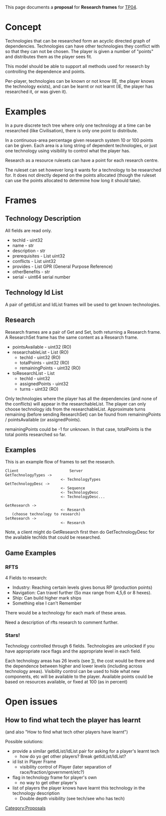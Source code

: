 This page documents a '''proposal''' for '''Research frames''' for [[TP04]].

= Concept =
Technologies that can be researched form an acyclic directed graph of dependencies. Technologies can have other technologies they conflict with so that they can not be chosen. The player is given a number of "points" and distributes them as the player sees fit.

This model should be able to support all methods used for research by controlling the dependence and points.

Per-player, technologies can be known or not know (IE, the player knows the technology exists), and can be learnt or not learnt (IE, the player has researched it, or was given it).

= Examples =
In a pure discrete tech tree where only one technology at a time can be researched (like Civilisation), there is only one point to distribute.

In a continuous-area percentage given research system 10 or 100 points can be given. Each area is a long string of dependent technologies, or just one technology using visibility to control what the player has.

Research as a resource rulesets can have a point for each research centre.

The ruleset can set however long it wants for a technology to be researched for. It does not directly depend on the points allocated (though the ruleset can use the points allocated to determine how long it should take).

= Frames =

== Technology Description ==
All fields are read only.

* techId - uint32
* name - str
* description - str
* prerequisites - List uint32
* conflicts - List uint32
* provides - List GPR (General Purpose Reference)
* otherBenefits - str
* serial - uint64 serial number

== Technology Id List ==
A pair of getIdList and IdList frames will be used to get known technologies.

== Research ==
Research frames are a pair of Get and Set, both returning a Research frame. A ResearchSet frame has the same content as a Research frame.

* pointsAvailable - uint32 (RO)
* researchableList - List (RO)
** techId - uint32 (RO)
** totalPoints - uint32 (RO)
** remainingPoints - uint32 (RO)
* toResearchList - List
** techId - uint32
** assignedPoints - uint32
** turns - uint32 (RO)

Only technologies where the player has all the dependencies (and none of the conflicts) will appear in the researchableList. The player can only choose technology ids from the researchableList. Approximate turns remaining (before sending ResearchSet) can be found from remainingPoints / pointsAvailable (or assignedPoints).

remainingPoints could be -1 for unknown. In that case, totalPoints is the total points researched so far.

== Examples ==

This is an example flow of frames to set the research.

<pre>
Client                       Server
GetTechnologyTypes ->
                         <- TechnologyTypes
GetTechnologyDesc ->
                         <- Sequence
                         <- TechnologyDesc
                         <- TechnologyDesc...

GetResearch ->
                         <- Research
   (choose technology to research)
SetResearch ->
                         <- Research
</pre>

Note, a client might do GetResearch first then do GetTechnologyDesc for the available techIds that could be researched.

== Game Examples ==

=== RFTS ===

4 Fields to research:
* Industry: Reaching certain levels gives bonus RP (production points)
* Navigation: Can travel further (So max range from 4,5,6 or 8 hexes).
* Ship: Can build higher mark ships
* Something else I can't Remember

There would be a technology for each mark of these areas.

Need a description of rfts research to comment further.

=== Stars! ===

Technology controlled through 6 fields.  Technologies are unlocked if you have appropriate race flags and the appropriate level in each field.

Each technology areas has 26 levels (see [http://wiki.gible.net/index.php/Guts_of_research_costs]), the cost would be there and the dependence between higher and lower levels (including across technology areas). Visibility control can be used to hide what new components, etc will be available to the player. Available points could be based on resources available, or fixed at 100 (as in percent)

= Open issues =
== How to find what tech the player has learnt ==
(and also "How to find what tech other players have learnt")

Possible solutions:
* provide a similar getIdList/IdList pair for asking for a player's learnt tech
** how do yo get other players? Break getIdList/IdList?
* id list in Player Frame
** visibility control of Player (later separation of race/fraction/government/etc?)
* flag in technology frame for player's own
** no way to get other player's
* list of players the player knows have learnt this technology in the technology description
** Double depth visibility (see tech/see who has tech)


[[Category:Proposals]]
